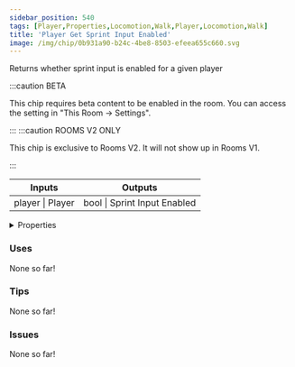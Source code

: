 ```yaml
---
sidebar_position: 540
tags: [Player,Properties,Locomotion,Walk,Player,Locomotion,Walk]
title: 'Player Get Sprint Input Enabled'
image: /img/chip/0b931a90-b24c-4be8-8503-efeea655c660.svg
---
```


Returns whether sprint input is enabled for a given player

:::caution BETA

This chip requires beta content to be enabled in the room. You can access the setting in "This Room -> Settings".

:::
:::caution ROOMS V2 ONLY

This chip is exclusive to Rooms V2. It will not show up in Rooms V1.

:::


<IChip uuid="0b931a90-b24c-4be8-8503-efeea655c660"/>

<table><thead><tr><th>Inputs</th><th>Outputs</th></tr></thead><tbody><tr><td>player | Player</td><td>bool | Sprint Input Enabled</td></tr></tbody></table>

<details>
  <summary>Properties</summary>
  <div>
    <div>
    <table>
      <tbody>
        <tr>
          <td>Is beta required?</td>
          <td>Yes</td>
        </tr>
        <tr>
          <td>Is chip a trolling risk?</td>
          <td>No</td>
        </tr>
        <tr>
          <td>Is chip a role assignment risk?</td>
          <td>No</td>
        </tr>
        <tr>
          <td>Chip UUID</td>
          <td>0b931a90-b24c-4be8-8503-efeea655c660</td>
        </tr>
        <tr>
          <td>Room availability</td>
          <td>Rooms V2 only</td>
        </tr>
      </tbody>
    </table>
    </div>
  </div>
</details>

### Uses

None so far!

### Tips

None so far!

### Issues

None so far!